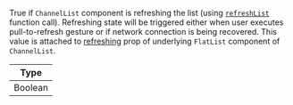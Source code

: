 True if `ChannelList` component is refreshing the list (using [`refreshList`](#refreshlist) function call). Refreshing state will be triggered either when user executes pull-to-refresh gesture or if network connection is being recovered.
This value is attached to [refreshing](https://reactnative.dev/docs/flatlist#refreshing) prop of underlying `FlatList` component of `ChannelList`.

| Type    |
| ------- |
| Boolean |
